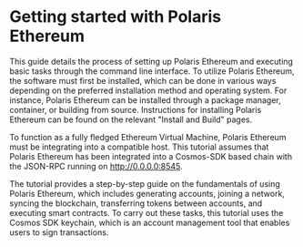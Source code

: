 # Getting started with Polaris Ethereum

This guide details the process of setting up Polaris Ethereum and executing basic tasks through the command line interface. To utilize Polaris Ethereum, the software must first be installed, which can be done in various ways depending on the preferred installation method and operating system. For instance, Polaris Ethereum can be installed through a package manager, container, or building from source. Instructions for installing Polaris Ethereum can be found on the relevant "Install and Build" pages.

To function as a fully fledged Ethereum Virtual Machine, Polaris Ethereum must be integrating into a compatible host. This tutorial assumes that Polaris Ethereum has been integrated into a Cosmos-SDK based chain with the JSON-RPC running on http://0.0.0.0:8545.

The tutorial provides a step-by-step guide on the fundamentals of using Polaris Ethereum, which includes generating accounts, joining a network, syncing the blockchain, transferring tokens between accounts, and executing smart contracts. To carry out these tasks, this tutorial uses the Cosmos SDK keychain, which is an account management tool that enables users to sign transactions.
